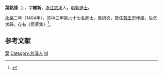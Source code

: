 '''葉銘臻'''（{{bd|？||？||catIdx=Y葉}}），字'''維新'''，[[浙江|浙江]][[慈溪|慈溪]]人。[[明朝|明朝]][[進士|進士]]。

[[永乐_(明朝)|永樂]]二年（1404年），其中三甲第六十七名進士，善詩文，擔任[[韓王府|韓王府]]伴讀，后乞求歸。存有《居家集》<ref>{{cite book | language = zh-hans | author = 潘荣胜 | coauthors =  | title = 《明清进士录》 | url =  | date = 2006年 | location =  | publisher = [[中华书局|中华书局]] | id =  | isbn = 9787101043501 | pages = 21页 }}</ref>。

==参考文献==
<div class="references-small">
<references></references>
</div>

{{明朝人物小作品}}
{{永樂二年甲申科殿試金榜}}

{{DEFAULTSORT:Ye業}}
[[Category:明朝王府伴讀|葉]]
[[Category:慈溪人|Category:慈溪人]]
[[Category:葉姓|M]]
